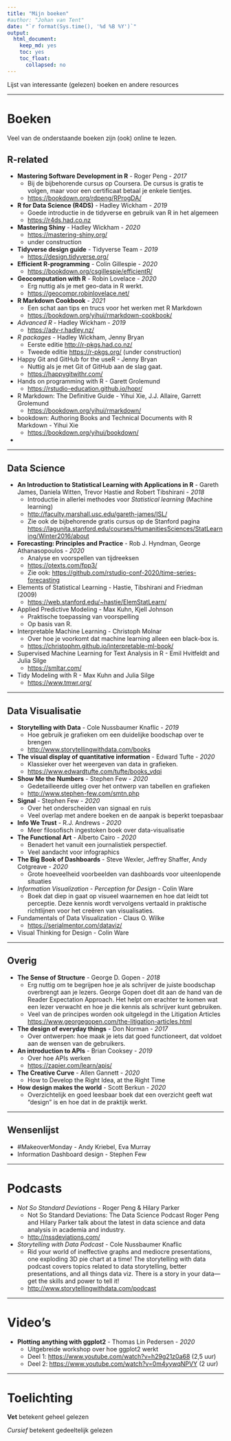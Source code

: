 ```yaml
---
title: "Mijn boeken"
#author: "Johan van Tent"
date: "`r format(Sys.time(), '%d %B %Y')`"
output:
  html_document: 
    keep_md: yes
    toc: yes
    toc_float:
      collapsed: no
---
```


Lijst van interessante (gelezen) boeken en andere resources

---

# Boeken

Veel van de onderstaande boeken zijn (ook) online te lezen.

## R-related

- **Mastering Software Development in R** - Roger Peng - *2017*
    - Bij de bijbehorende cursus op Coursera. De cursus is gratis te volgen, maar voor een certificaat betaal je enkele tientjes. 
    - <https://bookdown.org/rdpeng/RProgDA/>
- **R for Data Science (R4DS)** - Hadley Wickham - *2019*
    - Goede introductie in de tidyverse en gebruik van R in het algemeen
    - <https://r4ds.had.co.nz>
- **Mastering Shiny** - Hadley Wickham - *2020*
    - <https://mastering-shiny.org/>
    - under construction
- **Tidyverse design guide** - Tidyverse Team - *2019*
    - <https://design.tidyverse.org/>
- **Efficient R-programming** - Colin Gillespie - *2020*
    - <https://bookdown.org/csgillespie/efficientR/>
- **Geocomputation with R** - Robin Lovelace  - *2020*
    - Erg nuttig als je met geo-data in R werkt.
    - <https://geocompr.robinlovelace.net/>
- **R Markdown Cookbook** - *2021*
    - Een schat aan tips en trucs voor het werken met R Markdown
    - <https://bookdown.org/yihui/rmarkdown-cookbook/>
- *Advanced R* - Hadley Wickham - *2019*
    - <https://adv-r.hadley.nz/>
- *R packages* - Hadley Wickham, Jenny Bryan 
    - Eerste editie <http://r-pkgs.had.co.nz/> 
    - Tweede editie <https://r-pkgs.org/> (under construction)
- Happy Git and GitHub for the useR - Jenny Bryan
    - Nuttig als je met Git of GitHub aan de slag gaat.
    - <https://happygitwithr.com/>
- Hands on programming with R - Garett Grolemund
    - <https://rstudio-education.github.io/hopr/>
- R Markdown: The Definitive Guide - Yihui Xie, J.J. Allaire, Garrett Grolemund 
    - <https://bookdown.org/yihui/rmarkdown/>
- bookdown: Authoring Books and Technical Documents with R Markdown - Yihui Xie
    - <https://bookdown.org/yihui/bookdown/>
- 

---

## Data Science

-  **An Introduction to Statistical Learning with Applications in R** -  Gareth James, Daniela Witten, Trevor Hastie and Robert Tibshirani - *2018*
    - Introductie in allerlei methodes voor *Statistical learning* (Machine learning)
    - <http://faculty.marshall.usc.edu/gareth-james/ISL/>
    - Zie ook de bijbehorende gratis cursus op de Stanford pagina
    <https://lagunita.stanford.edu/courses/HumanitiesSciences/StatLearning/Winter2016/about>
- **Forecasting: Principles and Practice** - Rob J. Hyndman, George Athanasopoulos - *2020*
    - Analyse en voorspellen van tijdreeksen
    - <https://otexts.com/fpp3/>
    - Zie ook: <https://github.com/rstudio-conf-2020/time-series-forecasting>
- Elements of Statistical Learning - Hastie, Tibshirani and Friedman (2009)
    - <https://web.stanford.edu/~hastie/ElemStatLearn/>
- Applied Predictive Modeling - Max Kuhn, Kjell Johnson
    - Praktische toepassing van voorspelling
    - Op basis van R.
- Interpretable Machine Learning - Christoph Molnar
    - Over hoe je voorkomt dat machine learning alleen een black-box is.
    - <https://christophm.github.io/interpretable-ml-book/>
- Supervised Machine Learning for Text Analysis in R - Emil Hvitfeldt and Julia Silge
    - <https://smltar.com/>
- Tidy Modeling with R - Max Kuhn and Julia Silge
    - <https://www.tmwr.org/>
    

---

## Data Visualisatie

- **Storytelling with Data** - Cole Nussbaumer Knaflic - *2019*
    - Hoe gebruik je grafieken om een duidelijke boodschap over te brengen
    - <http://www.storytellingwithdata.com/books>
- **The visual display of quantitative information** - Edward Tufte - *2020*
    - Klassieker over het weergeven van data in grafieken.
    - <https://www.edwardtufte.com/tufte/books_vdqi>
- **Show Me the Numbers** - Stephen Few - *2020*
    - Gedetailleerde uitleg over het ontwerp van tabellen en grafieken
    - <http://www.stephen-few.com/smtn.php>
- **Signal** - Stephen Few - *2020*
    - Over het onderscheiden van signaal en ruis
    - Veel overlap met andere boeken en de aanpak is beperkt toepasbaar
- **Info We Trust** - R.J. Andrews - *2020*
    - Meer filosofisch ingestoken boek over data-visualisatie
- **The Functional Art** - Alberto Cairo - *2020*
    - Benadert het vanuit een journalistiek perspectief.
    - Veel aandacht voor infographics
- **The Big Book of Dashboards** - Steve Wexler, Jeffrey Shaffer, Andy Cotgreave - *2020*
    - Grote hoeveelheid voorbeelden van dashboards voor uiteenlopende situaties
- *Information Visualization - Perception for Design* - Colin Ware
    - Boek dat diep in gaat op visueel waarnemen en hoe dat leidt tot perceptie. Deze kennis wordt vervolgens vertaald in praktische richtlijnen voor het creëren van visualisaties.
- Fundamentals of Data Visualization - Claus O. Wilke
    - <https://serialmentor.com/dataviz/>
- Visual Thinking for Design - Colin Ware


---

## Overig

- **The Sense of Structure** - George D. Gopen - *2018*
    - Erg nuttig om te begrijpen hoe je als schrijver de juiste boodschap overbrengt aan je lezers. George Gopen doet dit aan de hand van de Reader Expectation Approach. Het helpt om erachter te komen wat een lezer verwacht en hoe je die kennis als schrijver kunt gebruiken.
    - Veel van de principes worden ook uitgelegd in the Litigation Articles <https://www.georgegopen.com/the-litigation-articles.html>
- **The design of everyday things** - Don Norman - *2017*
    - Over ontwerpen: hoe maak je iets dat goed functioneert, dat voldoet aan de wensen van de gebruikers.
- **An introduction to APIs** - Brian Cooksey - *2019*
    - Over hoe APIs werken
    - <https://zapier.com/learn/apis/>
- **The Creative Curve** - Allen Gannett - *2020*
    - How to Develop the Right Idea, at the Right Time
- **How design makes the world** - Scott Berkun - *2020*
    - Overzichtelijk en goed leesbaar boek dat een overzicht geeft wat "design" is en hoe dat in de praktijk  werkt.


---

## Wensenlijst

- #MakeoverMonday - Andy Kriebel, Eva Murray
- Information Dashboard design - Stephen Few


---

# Podcasts

- *Not So Standard Deviations* - Roger Peng & Hilary Parker
    - Not So Standard Deviations: The Data Science Podcast Roger Peng and Hilary Parker talk about the latest in data science and data analysis in academia and industry.
    - <http://nssdeviations.com/>
- *Storytelling with Data Podcast* - Cole Nussbaumer Knaflic
    - Rid your world of ineffective graphs and mediocre presentations, one exploding 3D pie chart at a time! The storytelling with data podcast covers topics related to data storytelling, better presentations, and all things data viz. There is a story in your data—get the skills and power to tell it!
    - <http://www.storytellingwithdata.com/podcast>
    
---

# Video's

- **Plotting anything with ggplot2** - Thomas Lin Pedersen - *2020*
    - Uitgebreide workshop over hoe ggplot2 werkt
    - Deel 1: <https://www.youtube.com/watch?v=h29g21z0a68> (2,5 uur)
    - Deel 2: <https://www.youtube.com/watch?v=0m4yywqNPVY> (2 uur)

---

# Toelichting

**Vet** betekent geheel gelezen

*Cursief* betekent gedeeltelijk gelezen